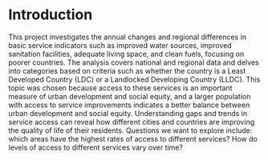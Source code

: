 # Introduction
This project investigates the annual changes and regional differences in basic service indicators such as improved water sources, improved sanitation facilities, adequate living space, and clean fuels, focusing on poorer countries. The analysis covers national and regional data and delves into categories based on criteria such as whether the country is a Least Developed Country (LDC) or a Landlocked Developing Country (LLDC). This topic was chosen because access to these services is an important measure of urban development and social equity, and a larger population with access to service improvements indicates a better balance between urban development and social equity. Understanding gaps and trends in service access can reveal how different cities and countries are improving the quality of life of their residents. Questions we want to explore include: which areas have the highest rates of access to different services? How do levels of access to different services vary over time?